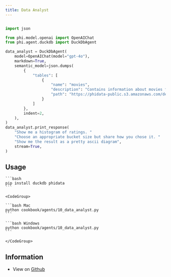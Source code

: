 ```yaml
---
title: Data Analyst
---
```


```python data-analyst.py

import json

from phi.model.openai import OpenAIChat
from phi.agent.duckdb import DuckDbAgent

data_analyst = DuckDbAgent(
    model=OpenAIChat(model="gpt-4o"),
    markdown=True,
    semantic_model=json.dumps(
        {
            "tables": [
                {
                    "name": "movies",
                    "description": "Contains information about movies from IMDB.",
                    "path": "https://phidata-public.s3.amazonaws.com/demo_data/IMDB-Movie-Data.csv",
                }
            ]
        },
        indent=2,
    ),
)
data_analyst.print_response(
    "Show me a histogram of ratings. "
    "Choose an appropriate bucket size but share how you chose it. "
    "Show me the result as a pretty ascii diagram",
    stream=True,
)

```

## Usage

<Steps>
  <Snippet file="create-venv-step.mdx" />

  <Step title="Install libraries">

    ```bash
    pip install duckdb phidata
    ```

  </Step>

  <Step title="Run the agent">

    <CodeGroup>

    ```bash Mac
    python cookbook/agents/10_data_analyst.py
    ```

    ```bash Windows
    python cookbook/agents/10_data_analyst.py
    ```

    </CodeGroup>

  </Step>

</Steps>

## Information

- View on [Github](https://github.com/phidatahq/phidata/tree/main/cookbook/agents/10_data_analyst.py)